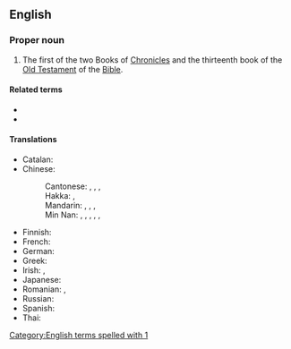 {{book of the Bible|Books of Chronicles}}
==English==

===Proper noun===
{{en-proper noun}}

# {{lb|en|biblical}} The first of the two Books of [[Chronicles]] and the thirteenth book of the [[Old Testament]] of the [[Bible]].
#: {{syn|en|1 Chr|q1=abbreviation|1 Chron.|q2=abbreviation}}

====Related terms====
* {{l|en|Chronicles}}
* {{l|en|2 Chronicles}}

====Translations====
{{trans-top|book of the Bible}}
* Catalan: {{t|ca|1 Cròniques}}
* Chinese:
*: Cantonese: {{t|yue|歷代志上|sc=Hani}}, {{t|yue|历代志上|tr=lik6 doi6 zi3 soeng6|sc=Hani}}, {{t|yue|編年紀上|sc=Hani}}, {{t|yue|编年纪上|tr=pin1 nin4 gei2 soeng6|sc=Hani}} {{qualifier|Catholic}}
*: Hakka: {{t|hak|歷代志上|sc=Hani}}, {{t|hak|历代志上|tr=Li̍t-thoi-chṳ Song|sc=Hani}}
*: Mandarin: {{t+|cmn|歷代志上|sc=Hani}}, {{t+|cmn|历代志上|tr=Lìdàizhì Shàng|sc=Hani}}, {{t|cmn|編年紀上|sc=Hani}}, {{t|cmn|编年纪上|tr=Biānniánjì Shàng|sc=Hani}} {{qualifier|Catholic}}
*: Min Nan: {{t|nan|歷代志上|sc=Hani}}, {{t|nan|历代志上|tr=Le̍k-tāi-chì Siōng|sc=Hani}}, {{t|nan|歷代志錄上卷|sc=Hani}}, {{t|nan|历代志录上卷|tr=Le̍k-tāi Chì-lio̍k Siōng-koán|sc=Hani}}, {{t|nan|編年紀上|sc=Hani}}, {{t|nan|编年纪上|tr=Phian-liân-kí Siōng|sc=Hani}} {{qualifier|Catholic}}
{{trans-mid}}
* Finnish: {{t|fi|Ensimmäinen aikakirja}}
* French: {{t|fr|1 Chroniques|f-p}}
* German: {{t|de|1 Chronik}}
* Greek: {{t+|el|Α' Παραλειπομένων}}
* Irish: {{t|ga|Céad Leabhar na gCroinicí|m}}, {{t|ga|1 Croinicí|f-p}}
* Japanese: {{t|ja|歴代志上|tr=rekidaishi jō|sc=Jpan}}
* Romanian: {{t|ro|1 Cronici}}, {{t|ro|Cartea întâi Paralipomena|f}}
* Russian: {{t|ru|Пе́рвая книга Паралипомено́н|f}}
* Spanish: {{t|es|1 Crónicas|f-p}}
* Thai: {{t|th|๑ พงศาวดาร}}
{{trans-bottom}}

[[Category:English terms spelled with 1]]